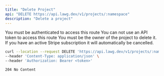 ```yaml
---
title: "Delete Project"
api: "DELETE https://api.lawg.dev/v1/projects/:namespace"
description: "Delete a project"
---
```


<Warning>You must be authenticated to access this route</Warning>
<Warning>You can not use an API token to access this route</Warning>
<Warning>You must be the owner of the project to delete it.</Warning>
<Info>
  If you have an active Stripe subscription it will automatically be cancelled.
</Info>

<RequestExample>

```bash Example Request
curl --location --request DELETE 'https://api.lawg.dev/v1/projects/:namespace' \
--header 'Content-Type: application/json' \
--header 'Authorization: Bearer <token>'
```

</RequestExample>

<ResponseExample>

```http Response
204 No Content
```

</ResponseExample>
